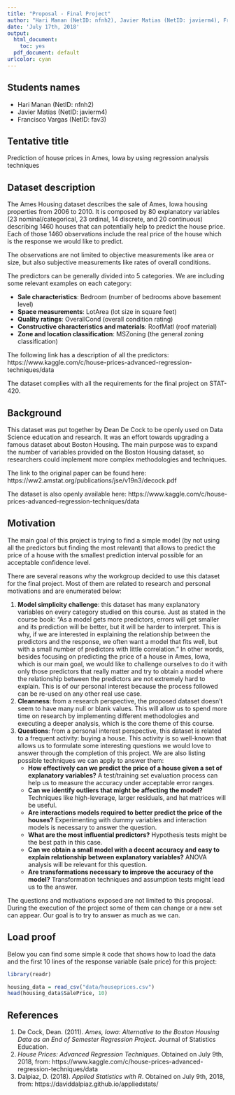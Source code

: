 ```yaml
---
title: "Proposal - Final Project"
author: "Hari Manan (NetID: nfnh2), Javier Matias (NetID: javierm4), Francisco Vargas (NetID: fav3)"
date: 'July 17th, 2018'
output:
  html_document: 
    toc: yes
  pdf_document: default
urlcolor: cyan
---
```


## Students names

- Hari Manan (NetID: nfnh2)
- Javier Matias (NetID: javierm4)
- Francisco Vargas (NetID: fav3)

## Tentative title

Prediction of house prices in Ames, Iowa by using regression analysis techniques

## Dataset description

The Ames Housing dataset describes the sale of Ames, Iowa housing properties from 2006 to 2010. It is composed by 80 explanatory variables (23 nominal/categorical, 23 ordinal, 14 discrete, and 20 continuous) describing 1460 houses that can potentially help to predict the house price. Each of those 1460 observations include the real price of the house which is the response we would like to predict.

The observations are not limited to objective measurements like area or size, but also subjective measurements like rates of overall conditions.

The predictors can be generally divided into 5 categories. We are including some relevant examples on each category:

- **Sale characteristics**: Bedroom (number of bedrooms above basement level)
- **Space measurements**: LotArea (lot size in square feet)
- **Quality ratings**: OverallCond (overall condition rating)
- **Constructive characteristics and materials**: RoofMatl (roof material)
- **Zone and location classification**: MSZoning (the general zoning classification)

The following link has a description of all the predictors: https://www.kaggle.com/c/house-prices-advanced-regression-techniques/data

The dataset complies with all the requirements for the final project on STAT-420.

## Background

This dataset was put together by Dean De Cock to be openly used on Data Science education and research. It was an effort towards upgrading a famous dataset about Boston Housing. The main purpose was to expand the number of variables provided on the Boston Housing dataset, so researchers could implement more complex methodologies and techniques.

The link to the original paper can be found here: https://ww2.amstat.org/publications/jse/v19n3/decock.pdf

The dataset is also openly available here: https://www.kaggle.com/c/house-prices-advanced-regression-techniques/data

## Motivation

The main goal of this project is trying to find a simple model (by not using all the predictors but finding the most relevant) that allows to predict the price of a house with the smallest prediction interval possible for an acceptable confidence level.

There are several reasons why the workgroup decided to use this dataset for the final project. Most of them are related to research and personal motivations and are enumerated below:

1. **Model simplicity challenge**: this dataset has many explanatory variables on every category studied on this course. Just as stated in the course book: "As a model gets more predictors, errors will get smaller and its prediction will be better, but it will be harder to interpret. This is why, if we are interested in explaining the relationship between the predictors and the response, we often want a model that fits well, but with a small number of predictors with little correlation." In other words, besides focusing on predicting the price of a house in Ames, Iowa, which is our main goal, we would like to challenge ourselves to do it with only those predictors that really matter and try to obtain a model where the relationship between the predictors are not extremely hard to explain. This is of our personal interest because the process followed can be re-used on any other real use case.
2. **Cleanness**: from a research perspective, the proposed dataset doesn't seem to have many null or blank values. This will allow us to spend more time on research by implementing different methodologies and executing a deeper analysis, which is the core theme of this course.
3. **Questions**: from a personal interest perspective, this dataset is related to a frequent activity: buying a house. This activity is so well-known that allows us to formulate some interesting questions we would love to answer through the completion of this project. We are also listing possible techniques we can apply to answer them:
    - **How effectively can we predict the price of a house given a set of explanatory variables?** A test/training set evaluation process can help us to measure the accuracy under acceptable error ranges.
    - **Can we identify outliers that might be affecting the model?** Techniques like high-leverage, larger residuals, and hat matrices will be useful.
    - **Are interactions models required to better predict the price of the houses?** Experimenting with dummy variables and interaction models is necessary to answer the question.
    - **What are the most influential predictors?** Hypothesis tests might be the best path in this case.
    - **Can we obtain a small model with a decent accuracy and easy to explain relationship between explanatory variables?** ANOVA analysis will be relevant for this question.
    - **Are transformations necessary to improve the accuracy of the model?** Transformation techniques and assumption tests might lead us to the answer.

The questions and motivations exposed are not limited to this proposal. During the execution of the project some of them can change or a new set can appear. Our goal is to try to answer as much as we can.

## Load proof

Below you can find some simple `R` code that shows how to load the data and the first 10 lines of the response variable (sale price) for this project:

```r
library(readr)

housing_data = read_csv("data/houseprices.csv")
head(housing_data$SalePrice, 10)
```

## References

1. De Cock, Dean. (2011). *Ames, Iowa: Alternative to the Boston Housing Data as an End of Semester Regression Project*. Journal of Statistics Education.
2. *House Prices: Advanced Regression Techniques*. Obtained on July 9th, 2018, from: https://www.kaggle.com/c/house-prices-advanced-regression-techniques/data
3. Dalpiaz, D. (2018). *Applied Statistics with R*. Obtained on July 9th, 2018, from: https://daviddalpiaz.github.io/appliedstats/